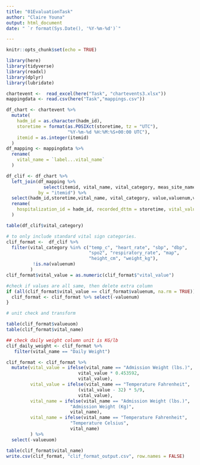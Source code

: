 ```yaml
---
title: "01EvaluationTask"
author: "Claire Youna"
output: html_document
date: " `r format(Sys.Date(), '%Y-%m-%d')`"

---
```


```r
knitr::opts_chunk$set(echo = TRUE)
```

```r
library(here)
library(tidyverse)
library(readxl)
library(dplyr)
library(lubridate)
```

```r
chartevent <-  read_excel(here("Task", "chartevents3.xlsx"))
mappingdata <- read.csv(here("Task","mappings.csv"))
```

```r
df_chart <- chartevent %>% 
  mutate(
    hadm_id = as.character(hadm_id),
    storetime = format(as.POSIXct(storetime, tz = "UTC"),
                       "%Y-%m-%d %H:%M:%S+00:00 UTC"),
    itemid = as.integer(itemid)
  )
df_mapping <- mappingdata %>% 
  rename(
    vital_name = `label...vital_name`  
  )
```

```r
df_clif <- df_chart %>% 
  left_join(df_mapping %>% 
              select(itemid, vital_name, vital_category, meas_site_name),
            by = "itemid") %>% 
  select(hadm_id,storetime,vital_name, vital_category, value,valuenum,valueuom, meas_site_name) %>% 
  rename(
    hospitalization_id = hadm_id, recorded_dttm = storetime, vital_value = value
  )
```

```r
table(df_clif$vital_category)

# to only include standard vital sign categories.
clif_format <-  df_clif %>% 
  filter(vital_category %in% c("temp_c", "heart_rate", "sbp", "dbp", 
                               "spo2", "respiratory_rate", "map", 
                               "height_cm", "weight_kg"),
          !is.na(valuenum)
         )   
clif_format$vital_value = as.numeric(clif_format$"vital_value")

#check if values are all same, then delete extra column
if (all(clif_format$vital_value == clif_format$valuenum, na.rm = TRUE)) {
  clif_format <- clif_format %>% select(-valuenum)
}

# unit check and transform

table(clif_format$valueuom)
table(clif_format$vital_name) 

## check daily weight column unit is KG/lb
clif_daily_weight <- clif_format %>%
   filter(vital_name == "Daily Weight")  

clif_format <- clif_format %>%
  mutate(vital_value = ifelse(vital_name == "Admission Weight (lbs.)",
                           vital_value * 0.453592,
                           vital_value),
         vital_value = ifelse(vital_name == "Temperature Fahrenheit",
                           (vital_value - 32) * 5/9,
                           vital_value),
         vital_name = ifelse(vital_name == "Admission Weight (lbs.)",
                        "Admission Weight (Kg)",
                        vital_name),
         vital_name = ifelse(vital_name == "Temperature Fahrenheit",
                        "Temperature Celsius",
                        vital_name)
         ) %>% 
  select(-valueuom)

table(clif_format$vital_name) 
write.csv(clif_format, "clif_format_output.csv", row.names = FALSE)
```



